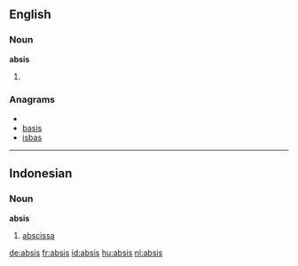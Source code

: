 ==English==

===Noun===
'''absis'''
# {{alternative spelling of|apsis}}

===Anagrams===
* {{alphagram|abiss}}
* [[basis#English|basis]]
* [[isbas#English|isbas]]


----

==Indonesian==

===Noun===
'''absis'''

# [[abscissa]]

[[de:absis]]
[[fr:absis]]
[[id:absis]]
[[hu:absis]]
[[nl:absis]]